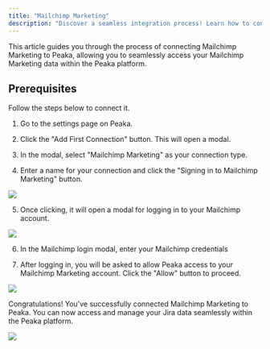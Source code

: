 ```yaml
---
title: "Mailchimp Marketing"
description: "Discover a seamless integration process! Learn how to connect Mailchimp Marketing to Peaka effortlessly for streamlined transactions."
---
```


This article guides you through the process of connecting Mailchimp Marketing to Peaka, allowing you to seamlessly access your Mailchimp Marketing data within the Peaka platform.

## Prerequisites

Follow the steps below to connect it.

1. Go to the settings page on Peaka.

2. Click the "Add First Connection" button. This will open a modal.

3. In the modal, select "Mailchimp Marketing" as your connection type.

4. Enter a name for your connection and click the "Signing in to Mailchimp Marketing" button.

<img src="https://cdn.peaka.com/integrations/marketing-integration-1.png" />

5. Once clicking, it will open a modal for logging in to your Mailchimp account.

<img src="https://cdn.peaka.com/integrations/marketing-integration-2.png" />

6. In the Mailchimp login modal, enter your Mailchimp credentials

7. After logging in, you will be asked to allow Peaka access to your Mailchimp Marketing account. Click the "Allow" button to proceed.

<img src="https://cdn.peaka.com/integrations/marketing-integration-3.png" />

Congratulations! You've successfully connected Mailchimp Marketing to Peaka. You can now access and manage your Jira data seamlessly within the Peaka platform.

<img src="https://cdn.peaka.com/integrations/marketing-integration-4.png" />
